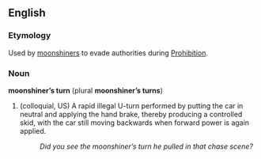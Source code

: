 ==English==

===Etymology===
Used by [[moonshiner]]s to evade authorities during [[Prohibition]].

===Noun===
'''moonshiner’s turn''' (plural '''moonshiner’s turns''')

# (colloquial, US) A rapid illegal U-turn performed by putting the car in neutral and applying the hand brake, thereby producing a controlled skid, with the car still moving backwards when forward power is again applied.
#: ''Did you see the moonshiner’s turn he pulled in that chase scene?''